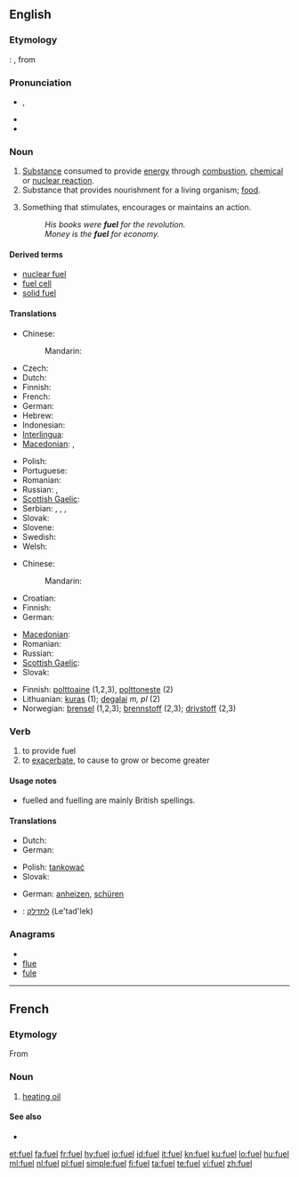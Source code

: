 {{wikipedia|dab=fuel (disambiguation)|fuel}}
==English==

===Etymology===
{{etyl|fro}}: {{term|feuaile|lang=fro}}, from {{term|feu|lang=fro||fire}}

===Pronunciation===
* {{IPA|/ˈfjuːəl̩/}}, {{SAMPA|/"fju:@l/}}
* {{rhymes|ʊəl}}
* {{audio|en-uk-fuel.ogg|Audio (UK)}}

===Noun===
{{wikipedia}}
{{en-noun}}

# [[substance|Substance]] consumed to provide [[energy]] through [[combustion]], [[chemical]] or [[nuclear reaction]].
# Substance that provides nourishment for a living organism; [[food]].
# {{figurative}} Something that stimulates, encourages or maintains an action.
#: ''His books were '''fuel''' for the revolution.''
#: ''Money is the '''fuel''' for economy.''

====Derived terms====
* [[nuclear fuel]]
* [[fuel cell]]
* [[solid fuel]]

====Translations====
{{trans-top|flammable substance}}
* Chinese:
*: Mandarin: {{t|zh|燃料|tr=ránliào|sc=Hani}}
* Czech: {{t-|cs|palivo|n}}
* Dutch: {{t|nl|brandstof|m|f}}
* Finnish: {{t|fi|polttoaine}}
* French: {{t+|fr|carburant|m}}
* German: {{t+|de|Brennstoff|m}}
* Hebrew: {{t|he|דלק|m|tr=délek|sc=Hebr}}
* Indonesian: {{t|id|bahan bakar}}
* [[Interlingua]]: {{t|ia|combustibile}}
* [[Macedonian]]: {{t|mk|гориво|n|tr=górivo}},  {{t|mk|огрев|m|tr=ógrev}}
{{trans-mid}}
* Polish: {{t+|pl|paliwo}}
* Portuguese: {{t+|pt|combustível|m}}
* Romanian: {{t|ro|combustibil|m}}
* Russian: {{t+|ru|топливо|n|tr=tóplivo}}, {{t+|ru|горючее|n}}
* [[Scottish Gaelic]]: {{t-|gd|connadh|m|xs=Scottish Gaelic}}
* Serbian: {{t|sr|palivo|n}}, {{t|sr|gorivo|n}}, {{t|sr|ogrev|m}}, {{t|sr|toplivo|n}}
* Slovak: {{t|sk|palivo|n}}
* Slovene: {{t+|sl|gorivo}}
* Swedish: {{t+|sv|bränsle}}
* Welsh: {{t|cy|tanwydd|m}}
{{trans-bottom}}

{{trans-top|substance consumed to power an engine}}
* Chinese:
*: Mandarin: {{t|zh|燃料|tr=ránliào|sc=Hani}}
* Croatian: {{t-|hr|gorivo|n|alt=gȍrīvo}}
* Finnish: {{t|fi|polttoaine}}
* German: {{t-|de|Treibstoff|m}}
{{trans-mid}}
* [[Macedonian]]: {{t|mk|гориво|n|tr=górivo}}
* Romanian: {{t-|ro|carburant|m}}
* Russian: {{t|ru|топливо|n}}
* [[Scottish Gaelic]]: {{t-|gd|connadh|m|xs=Scottish Gaelic}}
* Slovak: {{t|sk|palivo|n}}
{{trans-bottom}}

<!--Remove this table once all of the translations below have been moved into the tables above.-->
{{checktrans-top}}
* Finnish: [[polttoaine]] (1,2,3), [[polttoneste]] (2)
* Lithuanian: [[kuras]] {{m}} (1); [[degalai]] ''m, pl'' (2)
* Norwegian: [[brensel]] {{n}} (1,2,3); [[brennstoff]] {{n}} (2,3); [[drivstoff]] {{n}} (2,3)
{{checktrans-mid}}
{{checktrans-bottom}}

===Verb===
{{en-verb}}
{{en-verb|fuell|ing}}

# to provide fuel
# to [[exacerbate]], to cause to grow or become greater

====Usage notes====
* fuelled and fuelling are mainly British spellings.

====Translations====
{{trans-top|to provide fuel}}
* Dutch: {{t-|nl|tanken}}
* German: {{t-|de|betanken}}
{{trans-mid}}
* Polish: [[tankować]]
* Slovak: {{t|sk|tankovať}}
{{trans-bottom}}

{{trans-top|to exacerbate, to cause to grow or become greater}}
* German: [[anheizen]], [[schüren]]
{{trans-mid}}
{{trans-bottom}}

{{checktrans-top}}
* {{ttbc|Hebrew}}: [[לתדלק]] (Le'tad'lek)
{{checktrans-bottom}}

===Anagrams===
* {{alphagram|eflu}}
* [[flue#English|flue]]
* [[fule#English|fule]]

----

==French==

===Etymology===
From {{etyl|en|fr}}

===Noun===
{{fr-noun|m}}

# [[heating oil]]

====See also====
* {{l|fr|fioul}}

[[et:fuel]]
[[fa:fuel]]
[[fr:fuel]]
[[hy:fuel]]
[[io:fuel]]
[[id:fuel]]
[[it:fuel]]
[[kn:fuel]]
[[ku:fuel]]
[[lo:fuel]]
[[hu:fuel]]
[[ml:fuel]]
[[nl:fuel]]
[[pl:fuel]]
[[simple:fuel]]
[[fi:fuel]]
[[ta:fuel]]
[[te:fuel]]
[[vi:fuel]]
[[zh:fuel]]